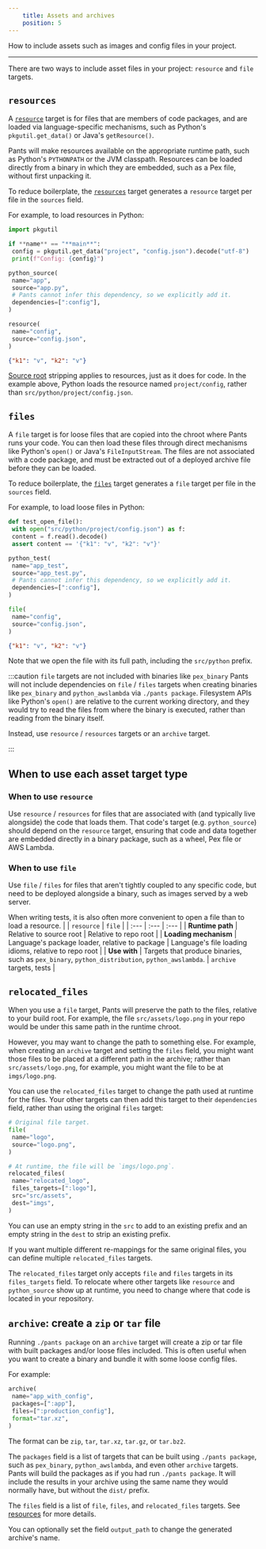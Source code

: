 ```yaml
---
    title: Assets and archives
    position: 5
---
```


How to include assets such as images and config files in your project.

---

There are two ways to include asset files in your project: `resource` and `file` targets.
## `resources`
A [`resource`](../../reference/targets/resource.mdx) target is for files that are members of code packages, and are loaded via language-specific mechanisms, such as Python's `pkgutil.get_data()` or Java's `getResource()`.

Pants will make resources available on the appropriate runtime path, such as Python's `PYTHONPATH` or the JVM classpath. Resources can be loaded directly from a binary in which they are embedded, such as a Pex file, without first unpacking it.

To reduce boilerplate, the [`resources`](../../reference/targets/resources.mdx) target generates a `resource` target per file in the `sources` field.

For example, to load resources in Python:
```python tab={"label":"src/python/project/app.py"}
import pkgutil

if **name** == "**main**":
 config = pkgutil.get_data("project", "config.json").decode("utf-8")
 print(f"Config: {config}")
```

```python tab={"label":"src/python/project/BUILD"}
python_source(
 name="app",
 source="app.py",
 # Pants cannot infer this dependency, so we explicitly add it.
 dependencies=[":config"],
)

resource(
 name="config",
 source="config.json",
)
```

```json tab={"label":"src/python/project/config.json"}
{"k1": "v", "k2": "v"} 
```

[Source root](./key-concepts/source-roots.mdx) stripping applies to resources, just as it does for code. In the example above, Python loads the resource named `project/config`, rather than `src/python/project/config.json`.
## `files`
A `file` target is for loose files that are copied into the chroot where Pants runs your code. You can then load these files through direct mechanisms like Python's `open()` or Java's `FileInputStream`. The files are not associated with a code package, and must be extracted out of a deployed archive file before they can be loaded.

To reduce boilerplate, the [`files`](../../reference/targets/files.mdx) target generates a `file` target per file in the `sources` field.

For example, to load loose files in Python:
```python tab={"label":"src/python/project/app_test.py"}
def test_open_file():
 with open("src/python/project/config.json") as f:
 content = f.read().decode()
 assert content == '{"k1": "v", "k2": "v"}'
```

```python tab={"label":"src/python/project/BUILD"}
python_test(
 name="app_test",
 source="app_test.py",
 # Pants cannot infer this dependency, so we explicitly add it.
 dependencies=[":config"],
)

file(
 name="config",
 source="config.json",
)
```

```json tab={"label":"src/python/project/config.json"}
{"k1": "v", "k2": "v"} 
```

Note that we open the file with its full path, including the `src/python` prefix.

:::caution `file` targets are not included with binaries like `pex_binary`
Pants will not include dependencies on `file` / `files` targets when creating binaries like `pex_binary` and `python_awslambda` via `./pants package`. Filesystem APIs like Python's `open()` are relative to the current working directory, and they would try to read the files from where the binary is executed, rather than reading from the binary itself.

Instead, use `resource` / `resources` targets or an `archive` target.

:::


## When to use each asset target type

### When to use `resource`

Use `resource` / `resources` for files that are associated with (and typically live alongside) the code that loads them. That code's target (e.g. `python_source`) should depend on the `resource` target, ensuring that code and data together are embedded directly in a binary package, such as a wheel, Pex file or AWS Lambda.

### When to use `file`

Use `file` / `files` for files that aren't tightly coupled to any specific code, but need to be deployed alongside a binary, such as images served by a web server.

When writing tests, it is also often more convenient to open a file than to load a resource.
|  | `resource` | `file` |
| :--- | :--- | :--- |
| **Runtime path** | Relative to source root | Relative to repo root |
| **Loading mechanism** | Language's package loader, relative to package | Language's file loading idioms, relative to repo root |
| **Use with** | Targets that produce binaries, such as `pex_binary`, `python_distribution`, `python_awslambda`. | `archive` targets, tests |


## `relocated_files`
When you use a `file` target, Pants will preserve the path to the files, relative to your build root. For example, the file `src/assets/logo.png` in your repo would be under this same path in the runtime chroot.

However, you may want to change the path to something else. For example, when creating an `archive` target and setting the `files` field, you might want those files to be placed at a different path in the archive; rather than `src/assets/logo.png`, for example, you might want the file to be at `imgs/logo.png`.

You can use the `relocated_files` target to change the path used at runtime for the files. Your other targets can then add this target to their `dependencies` field, rather than using the original `files` target:
```python title="src/assets/BUILD"
# Original file target.
file(
 name="logo",
 source="logo.png",
)

# At runtime, the file will be `imgs/logo.png`.
relocated_files(
 name="relocated_logo",
 files_targets=[":logo"],
 src="src/assets",
 dest="imgs",
)
```

You can use an empty string in the `src` to add to an existing prefix and an empty string in the `dest` to strip an existing prefix.

If you want multiple different re-mappings for the same original files, you can define multiple `relocated_files` targets.

The `relocated_files` target only accepts `file` and `files` targets in its `files_targets` field. To relocate where other targets like `resource` and `python_source` show up at runtime, you need to change where that code is located in your repository.
## `archive`: create a `zip` or `tar` file
Running `./pants package` on an `archive` target will create a zip or tar file with built packages and/or loose files included. This is often useful when you want to create a binary and bundle it with some loose config files.

For example:
```python title="project/BUILD"
archive(
 name="app_with_config",
 packages=[":app"],
 files=[":production_config"],
 format="tar.xz",
)
```

The format can be `zip`, `tar`, `tar.xz`, `tar.gz`, or `tar.bz2`.

The `packages` field is a list of targets that can be built using `./pants package`, such as `pex_binary`, `python_awslambda`, and even other `archive` targets. Pants will build the packages as if you had run `./pants package`. It will include the results in your archive using the same name they would normally have, but without the `dist/` prefix.

The `files` field is a list of `file`, `files`, and `relocated_files` targets. See [resources](./assets-and-archives.mdx) for more details.

You can optionally set the field `output_path` to change the generated archive's name.